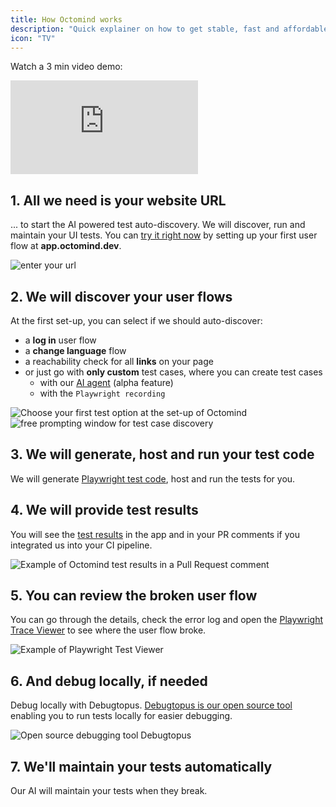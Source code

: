 ```yaml
---
title: How Octomind works
description: "Quick explainer on how to get stable, fast and affordable UI tests"
icon: "TV"
---
```


Watch a 3 min video demo:

<iframe
  width={560}
  height={315}
  src="https://www.youtube.com/embed/CGaJHpLAIq8"
  title="YouTube video player"
  frameBorder={0}
  allow="accelerometer; autoplay; clipboard-write; encrypted-media; gyroscope; picture-in-picture; web-share"
  allowFullScreen
></iframe>

## 1. All we need is your website URL

... to start the AI powered test auto-discovery. We will discover, run and maintain your UI tests.
You can [try it right now](https://app.octomind.dev/setup/url?utm_source=docs&utm_medium=txt-lnk) by setting up your first user flow at **app.octomind.dev**.

<Frame caption="First page of the setup flow - link to your website, screenshot 09/2023">
  <img src="/images/setup/setup-1-url.png" alt="enter your url" />
</Frame>

## 2. We will discover your user flows

At the first set-up, you can select if we should auto-discover:

- a **log in** user flow
- a **change language** flow
- a reachability check for all **links** on your page
- or just go with **only custom** test cases, where you can create test cases
  - with our [AI agent](/discovery) \(alpha feature\)
  - with the `Playwright recording`

<Frame caption="Choose your first tests option at set-up, screenshot 10/2023">
  <img
    src="images/changelog/test-selection-at-setup.png"
    alt="Choose your first test option at the set-up of Octomind"
  />
</Frame>

<div class="mt-8" />

<Frame caption="Free promting window for test case discovery, screenshot 10/2023">
  <img
    src="images/free-prompting-UX.png"
    alt="free prompting window for test case discovery"
  />
</Frame>

## 3. We will generate, host and run your test code

We will generate [Playwright test code](https://playwright.dev/), host and run the tests for you.

## 4. We will provide test results

You will see the [test results](/test-results) in the app and in your PR comments if you integrated us into your CI pipeline.

<Frame caption="Example of Octomind test results in a Pull Request comment, screenshot 06/2023">
  <img
    src="images/Octomind-test-results-commit-comments-GitHub-example.png"
    alt="Example of Octomind test results in a Pull Request comment"
  />
</Frame>

## 5. You can review the broken user flow

You can go through the details, check the error log and open the [Playwright Trace Viewer](https://playwright.dev/docs/trace-viewer-intro) to see where the user flow broke.

<Frame caption="Example of Playwright Test Viewer, screenshot 08/2023">
  <img
    src="images/Trace-viewer-screenshot-082023.png"
    alt="Example of Playwright Test Viewer"
  />
</Frame>

## 6. And debug locally, if needed

Debug locally with Debugtopus. [Debugtopus is our open source tool](debugtopus) enabling you to run tests locally for easier debugging.

<Frame caption="Open source Debugtopus on GitHub, screenshot 08/2023">
  <img
    src="images/debugtopus-open-source.png"
    alt="Open source debugging tool Debugtopus"
  />
</Frame>

## 7. We'll maintain your tests automatically

Our AI will maintain your tests when they break.
